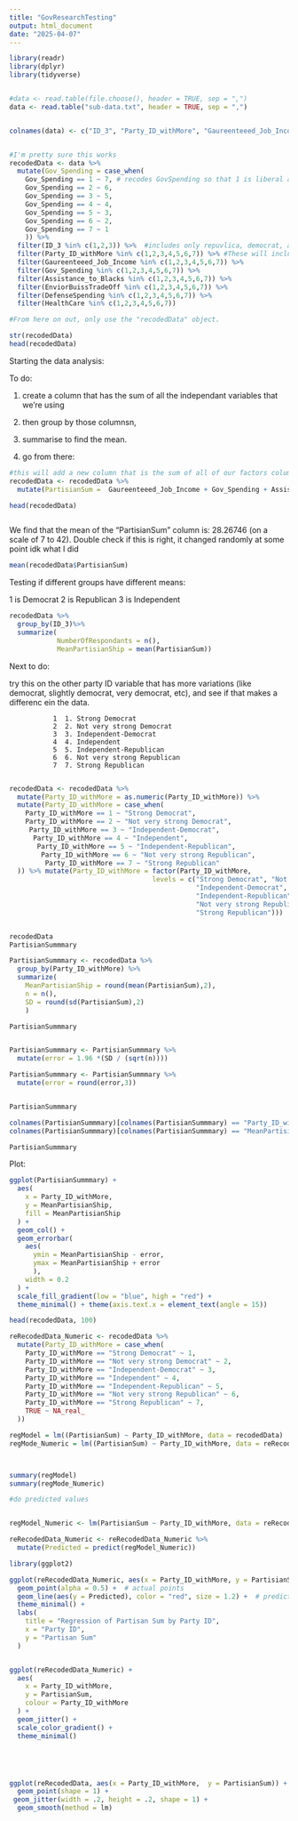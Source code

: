 ```yaml
---
title: "GovResearchTesting"
output: html_document
date: "2025-04-07"
---
```







```r

library(readr)
library(dplyr)
library(tidyverse)


#data <- read.table(file.choose(), header = TRUE, sep = ",")
data <- read.table("sub-data.txt", header = TRUE, sep = ",")


colnames(data) <- c("ID_3", "Party_ID_withMore", "Gaureenteeed_Job_Income", "Gov_Spending", "Assistance_to_Blacks", "EnviorBuissTradeOff", "DefenseSpending", "HealthCare")


#I'm pretty sure this works 
recodedData <- data %>% 
  mutate(Gov_Spending = case_when( 
    Gov_Spending == 1 ~ 7, # recodes GovSpending so that 1 is liberal and 7 is conservative
    Gov_Spending == 2 ~ 6, 
    Gov_Spending == 3 ~ 5, 
    Gov_Spending == 4 ~ 4, 
    Gov_Spending == 5 ~ 3, 
    Gov_Spending == 6 ~ 2, 
    Gov_Spending == 7 ~ 1
    )) %>% 
  filter(ID_3 %in% c(1,2,3)) %>%  #includes only repuvlica, democrat, and independant
  filter(Party_ID_withMore %in% c(1,2,3,4,5,6,7)) %>% #These will include only the 1-7 coded vars 
  filter(Gaureenteeed_Job_Income %in% c(1,2,3,4,5,6,7)) %>% 
  filter(Gov_Spending %in% c(1,2,3,4,5,6,7)) %>% 
  filter(Assistance_to_Blacks %in% c(1,2,3,4,5,6,7)) %>% 
  filter(EnviorBuissTradeOff %in% c(1,2,3,4,5,6,7)) %>% 
  filter(DefenseSpending %in% c(1,2,3,4,5,6,7)) %>% 
  filter(HealthCare %in% c(1,2,3,4,5,6,7)) 

#From here on out, only use the "recodedData" object. 

str(recodedData)
head(recodedData)


```


Starting the data analysis:

To do: 
 
 1. create a column that has the sum of all the independant variables that we're using 
 
 2. then group by those columnsn, 
 
 3. summarise to find the mean. 
 
 4. go from there: 
 
 
 
  
```r

#this will add a new column that is the sum of all of our factors columns:
recodedData <- recodedData %>% 
  mutate(PartisianSum =  Gaureenteeed_Job_Income + Gov_Spending + Assistance_to_Blacks + EnviorBuissTradeOff + DefenseSpending + HealthCare)

head(recodedData)



```
 

We find that the mean of the "PartisianSum" column is: 28.26746 (on a scale of 7 to 42). Double check if this is right, it changed randomly at some point idk what I did 
```r
mean(recodedData$PartisianSum)
```
 
 
 Testing if different groups have different means: 
 
1 is Democrat
2 is Republican
3 is Independent
```r
recodedData %>% 
  group_by(ID_3)%>% 
  summarize(
            NumberOfRespondants = n(),
            MeanPartisianShip = mean(PartisianSum))
```
 
 
 
 Next to do: 

  try this on the other party ID variable that has more variations (like democrat, slightly democrat, very democrat, etc), and see if that makes a differenc ein the data.  
 
 
               1  1. Strong Democrat
               2  2. Not very strong Democrat
               3  3. Independent-Democrat
               4  4. Independent
               5  5. Independent-Republican
               6  6. Not very strong Republican
               7  7. Strong Republican
               
```r
recodedData <- recodedData %>%  
  mutate(Party_ID_withMore = as.numeric(Party_ID_withMore)) %>%
  mutate(Party_ID_withMore = case_when(
    Party_ID_withMore == 1 ~ "Strong Democrat",
    Party_ID_withMore == 2 ~ "Not very strong Democrat",
     Party_ID_withMore == 3 ~ "Independent-Democrat",
      Party_ID_withMore == 4 ~ "Independent",
       Party_ID_withMore == 5 ~ "Independent-Republican",
        Party_ID_withMore == 6 ~ "Not very strong Republican",
         Party_ID_withMore == 7 ~ "Strong Republican"
  )) %>% mutate(Party_ID_withMore = factor(Party_ID_withMore, 
                                    levels = c("Strong Democrat", "Not very strong Democrat", 
                                               "Independent-Democrat", "Independent", 
                                               "Independent-Republican", 
                                               "Not very strong Republican", 
                                               "Strong Republican"))) 


recodedData
PartisianSummmary

PartisianSummmary <- recodedData %>% 
  group_by(Party_ID_withMore) %>% 
  summarize( 
    MeanPartisianShip = round(mean(PartisianSum),2),
    n = n(),
    SD = round(sd(PartisianSum),2)
    )

PartisianSummmary 


PartisianSummmary <- PartisianSummmary %>% 
  mutate(error = 1.96 *(SD / (sqrt(n))))

PartisianSummmary <- PartisianSummmary %>% 
  mutate(error = round(error,3))


PartisianSummmary

colnames(PartisianSummmary)[colnames(PartisianSummmary) == "Party_ID_withMore"] <- "Party_ID_Self_Report"
colnames(PartisianSummmary)[colnames(PartisianSummmary) == "MeanPartisianShip"] <- "Mean Partisanship"

PartisianSummmary


```





 
Plot:
 
```r

ggplot(PartisianSummmary) +
  aes(
    x = Party_ID_withMore,
    y = MeanPartisianShip,
    fill = MeanPartisianShip
  ) +
  geom_col() +
  geom_errorbar(
    aes( 
      ymin = MeanPartisianShip - error,
      ymax = MeanPartisianShip + error
      ), 
    width = 0.2
  ) +
  scale_fill_gradient(low = "blue", high = "red") +  
  theme_minimal() + theme(axis.text.x = element_text(angle = 15))

```
 

```r

head(recodedData, 100)

```



```r



reRecodedData_Numeric <- recodedData %>% 
  mutate(Party_ID_withMore = case_when(
    Party_ID_withMore == "Strong Democrat" ~ 1,
    Party_ID_withMore == "Not very strong Democrat" ~ 2,
    Party_ID_withMore == "Independent-Democrat" ~ 3,
    Party_ID_withMore == "Independent" ~ 4,
    Party_ID_withMore == "Independent-Republican" ~ 5,
    Party_ID_withMore == "Not very strong Republican" ~ 6,
    Party_ID_withMore == "Strong Republican" ~ 7,
    TRUE ~ NA_real_
  ))

regModel = lm((PartisianSum) ~ Party_ID_withMore, data = recodedData)
regMode_Numeric = lm((PartisianSum) ~ Party_ID_withMore, data = reRecodedData_Numeric)



summary(regModel)
summary(regMode_Numeric)

#do predicted values 


regModel_Numeric <- lm(PartisianSum ~ Party_ID_withMore, data = reRecodedData_Numeric)

reRecodedData_Numeric <- reRecodedData_Numeric %>%
  mutate(Predicted = predict(regModel_Numeric))

library(ggplot2)

ggplot(reRecodedData_Numeric, aes(x = Party_ID_withMore, y = PartisianSum)) +
  geom_point(alpha = 0.5) +  # actual points
  geom_line(aes(y = Predicted), color = "red", size = 1.2) +  # predicted line
  theme_minimal() +
  labs(
    title = "Regression of Partisan Sum by Party ID",
    x = "Party ID",
    y = "Partisan Sum"
  )


ggplot(reRecodedData_Numeric) +
  aes(
    x = Party_ID_withMore,
    y = PartisianSum,
    colour = Party_ID_withMore
  ) +
  geom_jitter() +
  scale_color_gradient() +
  theme_minimal()






```



```r



ggplot(reRecodedData, aes(x = Party_ID_withMore,  y = PartisianSum)) + 
  geom_point(shape = 1) + 
 geom_jitter(width = .2, height = .2, shape = 1) + 
  geom_smooth(method = lm)





```


